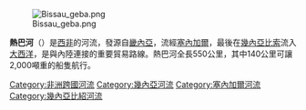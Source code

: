 {{coord|11|43|20|N|15|38|40|W|display=title}}
[[File:Bissau_geba.png|thumb]]

'''熱巴河'''（{{lang-pt|'''Rio Geba'''}}）是[[西非|西非]]的河流，發源自[[畿內亞|畿內亞]]，流經[[塞內加爾|塞內加爾]]，最後在[[幾內亞比索|幾內亞比索]]流入[[大西洋|大西洋]]，是與內陸連接的重要貿易路線。熱巴河全長550公里，其中140公里可讓2,000噸重的船隻航行。

{{Africa-geo-stub}}

{{DEFAULTSORT:Geba}}
[[Category:非洲跨國河流|Category:非洲跨國河流]]
[[Category:幾內亞河流|Category:幾內亞河流]]
[[Category:塞內加爾河流|Category:塞內加爾河流]]
[[Category:幾內亞比紹河流|Category:幾內亞比紹河流]]